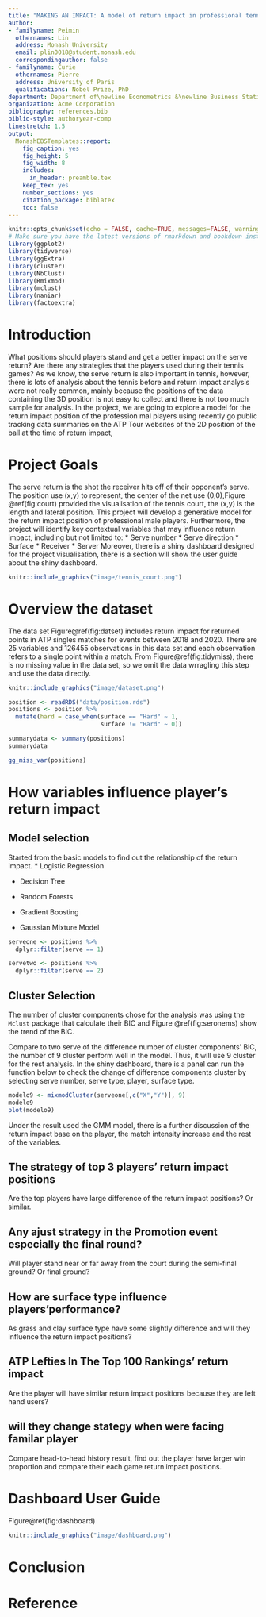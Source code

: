 ```yaml
---
title: "MAKING AN IMPACT: A model of return impact in professional tennis"
author:
- familyname: Peimin
  othernames: Lin
  address: Monash University
  email: plin0018@student.monash.edu
  correspondingauthor: false
- familyname: Curie
  othernames: Pierre
  address: University of Paris
  qualifications: Nobel Prize, PhD
department: Department of\newline Econometrics &\newline Business Statistics
organization: Acme Corporation
bibliography: references.bib
biblio-style: authoryear-comp
linestretch: 1.5
output:
  MonashEBSTemplates::report:
    fig_caption: yes
    fig_height: 5
    fig_width: 8
    includes:
      in_header: preamble.tex
    keep_tex: yes
    number_sections: yes
    citation_package: biblatex
    toc: false
---
```


```r
knitr::opts_chunk$set(echo = FALSE, cache=TRUE, messages=FALSE, warning=FALSE)
# Make sure you have the latest versions of rmarkdown and bookdown installed
library(ggplot2)
library(tidyverse)
library(ggExtra)
library(cluster)
library(NbClust)
library(Rmixmod)
library(mclust)
library(naniar)
library(factoextra)
```


\clearpage

# Introduction
What positions should players stand and get a better impact on the serve return? Are there any strategies that the players used during their tennis games? As we know, the serve return is also important in tennis, however, there is lots of analysis about the tennis before and return impact analysis were not really common, mainly because the positions of the data containing the 3D position is not easy to collect and there is not too much sample for analysis. In the project, we are going to explore a model for the return impact position of the profession mal players using recently go public tracking data summaries on the ATP Tour websites of the 2D position of the ball at the time of return impact,


# Project Goals
The serve return is the shot the receiver hits off of their opponent's serve. The position use (x,y) to represent, the center of the net use (0,0),Figure \@ref(fig:court) provided the visualisation of the tennis court, the (x,y) is the length and lateral position. This project will develop a generative model for the return impact position of professional male players. Furthermore, the project will identify key contextual variables that may influence return impact, including but not limited to:
* Serve number
* Serve direction
* Surface
* Receiver
* Server
Moreover, there is a shiny dashboard designed for the project visualisation, there is a section will show the user guide about the shiny dashboard.

```r
knitr::include_graphics("image/tennis_court.png")
```

# Overview the dataset
The data set Figure\@ref(fig:datset) includes return impact for returned points in ATP singles matches for events between 2018 and 2020. There are 25 variables and 126455 observations in this data set and each observation refers to a single point within a match. From Figure\@ref(fig:tidymiss), there is no missing value in the data set, so we omit the data wrragling this step and use the data directly. 

```r
knitr::include_graphics("image/dataset.png")
```


```r
position <- readRDS("data/position.rds")  
positions <- position %>% 
  mutate(hard = case_when(surface == "Hard" ~ 1,
                          surface != "Hard" ~ 0))

```


```r
summarydata <- summary(positions)
summarydata
```

```r
gg_miss_var(positions)
```

# How variables influence player’s return impact

## Model selection

Started from the basic models to find out the relationship of the return impact. 
* Logistic Regression

* Decision Tree

* Random Forests

* Gradient Boosting


* Gaussian Mixture Model

```r
serveone <- positions %>% 
  dplyr::filter(serve == 1)
```


```r
servetwo <- positions %>% 
  dplyr::filter(serve == 2)
```

## Cluster Selection
The number of cluster components chose for the analysis was using the `Mclust` package that calculate their BIC and Figure \@ref(fig:seronems) show the trend of the BIC. 



Compare to two serve of the difference number of cluster components' BIC, the number of 9 cluster perform well in the model. Thus, it will use 9 cluster for the rest analysis. In the shiny dashboard, there is a panel can run the function below to check the change of difference components cluster by selecting serve number, serve type, player, surface type.
```r
modelo9 <- mixmodCluster(serveone[,c("X","Y")], 9)
modelo9
plot(modelo9)
```

Under the result used the GMM model, there is a further discussion of the return impact base on the player, the match intensity increase and the rest of the variables.

## The strategy of top 3 players' return impact positions
Are the top players have large difference of the return impact positions? Or similar.

## Any ajust strategy in the Promotion event especially the final round?
Will player stand near or far away from the court during the semi-final ground? Or final ground? 

## How are surface type influence players'performance?
As grass and clay surface type have some slightly difference and will they influence the return impact positions?

## ATP Lefties In The Top 100 Rankings' return impact
Are the player will have similar return impact positions because they are left hand users?

## will they change stategy when were facing familar player
Compare head-to-head history result, find out the player have larger win proportion and compare their each game return impact positions.

# Dashboard User Guide

Figure\@ref(fig:dashboard)

```r
knitr::include_graphics("image/dashboard.png")
```

# Conclusion

# Reference
